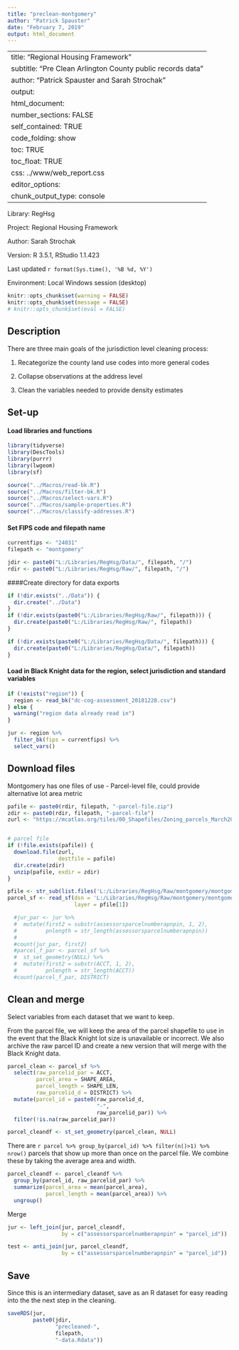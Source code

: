 ```yaml
---
title: "preclean-montgomery"
author: "Patrick Spauster"
date: "February 7, 2019"
output: html_document
---
```

---
title: "Regional Housing Framework"
subtitle: "Pre Clean Arlington County public records data"
author: "Patrick Spauster and Sarah Strochak"
output:
  html_document:
    number_sections: FALSE
    self_contained: TRUE
    code_folding: show
    toc: TRUE
    toc_float: TRUE
    css: ../www/web_report.css
    editor_options:
      chunk_output_type: console
---

<link rel="stylesheet" href="//fonts.googleapis.com/css?family=Lato" />

Library: RegHsg

Project: Regional Housing Framework

Author: Sarah Strochak

Version: R 3.5.1, RStudio 1.1.423

Last updated `r format(Sys.time(), '%B %d, %Y')`

Environment: Local Windows session (desktop)


```r
knitr::opts_chunk$set(warning = FALSE)
knitr::opts_chunk$set(message = FALSE)
# knitr::opts_chunk$set(eval = FALSE)
```

## Description

There are three main goals of the jurisdiction level cleaning process:

1. Recategorize the county land use codes into more general codes

2. Collapse observations at the address level

3. Clean the variables needed to provide density estimates


## Set-up
#### Load libraries and functions
```r
library(tidyverse)
library(DescTools)
library(purrr)
library(lwgeom)
library(sf)

source("../Macros/read-bk.R")
source("../Macros/filter-bk.R")
source("../Macros/select-vars.R")
source("../Macros/sample-properties.R")
source("../Macros/classify-addresses.R")
```

#### Set FIPS code and filepath name
```r
currentfips <- "24031"
filepath <- "montgomery"

jdir <- paste0("L:/Libraries/RegHsg/Data/", filepath, "/")
rdir <- paste0("L:/Libraries/RegHsg/Raw/", filepath, "/")
```

####Create directory for data exports
```r
if (!dir.exists("../Data")) {
  dir.create("../Data")
}
if (!dir.exists(paste0("L:/Libraries/RegHsg/Raw/", filepath))) {
  dir.create(paste0("L:/Libraries/RegHsg/Raw/", filepath))
}

if (!dir.exists(paste0("L:/Libraries/RegHsg/Data/", filepath))) {
  dir.create(paste0("L:/Libraries/RegHsg/Data/", filepath))
}
```

#### Load in Black Knight data for the region, select jurisdiction and standard variables
```r
if (!exists("region")) {
  region <- read_bk("dc-cog-assessment_20181228.csv")
} else {
  warning("region data already read in")
}

jur <- region %>% 
  filter_bk(fips = currentfips) %>% 
  select_vars()

```

## Download files

Montgomery has one files of use
- Parcel-level file, could provide alternative lot area metric

```r
pafile <- paste0(rdir, filepath, "-parcel-file.zip")
zdir <- paste0(rdir, filepath, "-parcel-file")
zurl <- "https://mcatlas.org/tiles/00_Shapefiles/Zoning_parcels_March2018.zip"


# parcel file
if (!file.exists(pafile)) {
  download.file(zurl,
                destfile = pafile)
  dir.create(zdir)
  unzip(pafile, exdir = zdir)
}

pfile <- str_sub(list.files('L:/Libraries/RegHsg/Raw/montgomery/montgomery-parcel-file/MCzoning_parcels'), end = -5) %>% unique()
parcel_sf <- read_sf(dsn = 'L:/Libraries/RegHsg/Raw/montgomery/montgomery-parcel-file/MCzoning_parcels',
                     layer = pfile[1])

  #jur_par <- jur %>% 
  #  mutate(first2 = substr(assessorsparcelnumberapnpin, 1, 2),
  #         pnlength = str_length(assessorsparcelnumberapnpin))
  #
  #count(jur_par, first2)
  #parcel_f_par <- parcel_sf %>% 
  #  st_set_geometry(NULL) %>% 
  #  mutate(first2 = substr(ACCT, 1, 2),
  #         pnlength = str_length(ACCT))
  #count(parcel_f_par, DISTRICT)

```

## Clean and merge

Select variables from each dataset that we want to keep.

From the parcel file, we will keep the area of the parcel shapefile to use in the event that the Black Knight lot size is unavailable or incorrect.
We also archive the raw parcel ID and create a new version that will merge with the Black Knight data.

```r
parcel_clean <- parcel_sf %>% 
  select(raw_parcelid_par = ACCT,
         parcel_area = SHAPE_AREA, 
         parcel_length = SHAPE_LEN,
         raw_parcelid_d = DISTRICT) %>% 
  mutate(parcel_id = paste0(raw_parcelid_d,
                            "-",
                            raw_parcelid_par)) %>% 
  filter(!is.na(raw_parcelid_par))

parcel_cleandf <- st_set_geometry(parcel_clean, NULL)
```

There are `r parcel %>% group_by(parcel_id) %>% filter(n()>1) %>% nrow()` parcels that show up more than once on the parcel file. We combine these by taking the average area and width. 

```r
parcel_cleandf <- parcel_cleandf %>% 
  group_by(parcel_id, raw_parcelid_par) %>% 
  summarize(parcel_area = mean(parcel_area),
            parcel_length = mean(parcel_area)) %>% 
  ungroup()
```


Merge

```r
jur <- left_join(jur, parcel_cleandf, 
                 by = c("assessorsparcelnumberapnpin" = "parcel_id"))

test <- anti_join(jur, parcel_cleandf, 
                 by = c("assessorsparcelnumberapnpin" = "parcel_id"))


```

## Save

Since this is an intermediary dataset, save as an R dataset for easy reading into the the next step in the cleaning.

```r
saveRDS(jur,
        paste0(jdir, 
               "precleaned-",
               filepath,
               "-data.Rdata"))
```


